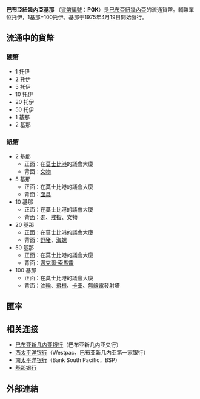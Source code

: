 {{Infobox currency
| name = 巴布亞紐幾內亞基那
| image_1 = 
| image_title_1 = 巴布亞紐幾內亞基那 K50 
| iso_code = PGK
| using_countries = {{PNG}}
| inflation_rate = 1.8%
| inflation_source_date = ''[https://www.cia.gov/library/publications/the-world-factbook/fields/2092.html The World Factbook]'', 2007 est.
| subunit_ratio_1 = 1/100
| subunit_name_1 = toea
| symbol = K
| plural = kina
| plural_subunit_1 = toea
| used_coins = 5, 10, 20, 50 toea, 1 基那
| used_banknotes = 2, 5, 10, 20, 50, 100 基那
| issuing_authority = [[巴布亞紐幾內亞銀行|巴布亞紐幾內亞銀行]]
| issuing_authority_website = {{URL|www.bankpng.gov.pg}}
}}
'''巴布亞紐幾內亞基那''' （[[ISO_4217|貨幣編號]]：'''PGK'''）是[[巴布亞紐幾內亞|巴布亞紐幾內亞]]的流通貨幣。輔幣單位托伊，1基那=100托伊。基那于1975年4月19日開始發行。

==流通中的貨幣==
===硬幣===
*1 托伊
*2 托伊
*5 托伊
*10 托伊
*20 托伊
*50 托伊
*1 基那
*2 基那
===紙幣===
*2 基那
**正面：在[[莫士比港|莫士比港]]的議會大廈
**背面：[[文物|文物]]
*5 基那
**正面：在莫士比港的議會大廈
**背面：[[面具|面具]]
*10 基那
**正面：在莫士比港的議會大廈
**背面：[[碗|碗]]、[[戒指|戒指]]、文物
*20 基那
**正面：在莫士比港的議會大廈
**背面：[[野豬|野豬]]、[[海螺|海螺]]
*50 基那
**正面：在莫士比港的議會大廈
**背面：[[邁克爾·索馬雷|邁克爾·索馬雷]]
*100 基那
**正面：在莫士比港的議會大廈
**背面：[[油輪|油輪]]、[[飛機|飛機]]、[[卡車|卡車]]、[[無線電|無線電]]發射塔
== 匯率 ==
{{Exchange Rate|PGK}}
== 相关连接 ==
*[[巴布亚新几内亚银行|巴布亚新几内亚银行]]（巴布亚新几内亚央行）
*[[西太平洋银行|西太平洋银行]]（Westpac，巴布亚新几内亚第一家银行）
*[[南太平洋银行|南太平洋银行]]（Bank South Pacific，BSP）
*[[基那银行|基那银行]]

== 外部連結 ==
{{Standard numismatics external links
| world_coin_gallery_1_url  = Papua
| world_coin_gallery_1_name = Papua New Guinea
| banknote_world_1_url      = papua_new_guinea
| banknote_world_1_name     = Papua New Guinea
| dollarization_1_url       = pg
| dollarization_1_name      = Papua New Guinea
| gfd_1_url                 = Papua_New_Guinea
| gfd_1_name                = Papua New Guinea
| show_gfd_excel            = Y
}}

{{Currencies of Oceania}}